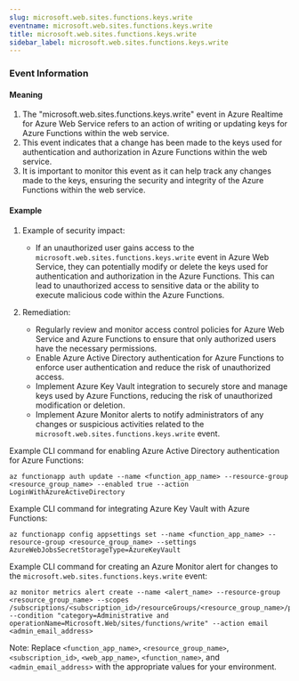 ```yaml
--- 
slug: microsoft.web.sites.functions.keys.write
eventname: microsoft.web.sites.functions.keys.write
title: microsoft.web.sites.functions.keys.write
sidebar_label: microsoft.web.sites.functions.keys.write
---
```

                       
### Event Information

#### Meaning

1. The "microsoft.web.sites.functions.keys.write" event in Azure Realtime for Azure Web Service refers to an action of writing or updating keys for Azure Functions within the web service.
2. This event indicates that a change has been made to the keys used for authentication and authorization in Azure Functions within the web service.
3. It is important to monitor this event as it can help track any changes made to the keys, ensuring the security and integrity of the Azure Functions within the web service.

#### Example

1. Example of security impact: 
   - If an unauthorized user gains access to the `microsoft.web.sites.functions.keys.write` event in Azure Web Service, they can potentially modify or delete the keys used for authentication and authorization in the Azure Functions. This can lead to unauthorized access to sensitive data or the ability to execute malicious code within the Azure Functions.

2. Remediation:
   - Regularly review and monitor access control policies for Azure Web Service and Azure Functions to ensure that only authorized users have the necessary permissions.
   - Enable Azure Active Directory authentication for Azure Functions to enforce user authentication and reduce the risk of unauthorized access.
   - Implement Azure Key Vault integration to securely store and manage keys used by Azure Functions, reducing the risk of unauthorized modification or deletion.
   - Implement Azure Monitor alerts to notify administrators of any changes or suspicious activities related to the `microsoft.web.sites.functions.keys.write` event.

Example CLI command for enabling Azure Active Directory authentication for Azure Functions:
```
az functionapp auth update --name <function_app_name> --resource-group <resource_group_name> --enabled true --action LoginWithAzureActiveDirectory
```

Example CLI command for integrating Azure Key Vault with Azure Functions:
```
az functionapp config appsettings set --name <function_app_name> --resource-group <resource_group_name> --settings AzureWebJobsSecretStorageType=AzureKeyVault
```

Example CLI command for creating an Azure Monitor alert for changes to the `microsoft.web.sites.functions.keys.write` event:
```
az monitor metrics alert create --name <alert_name> --resource-group <resource_group_name> --scopes /subscriptions/<subscription_id>/resourceGroups/<resource_group_name>/providers/Microsoft.Web/sites/<web_app_name>/functions/<function_name> --condition "category=Administrative and operationName=Microsoft.Web/sites/functions/write" --action email <admin_email_address>
```

Note: Replace `<function_app_name>`, `<resource_group_name>`, `<subscription_id>`, `<web_app_name>`, `<function_name>`, and `<admin_email_address>` with the appropriate values for your environment.


 